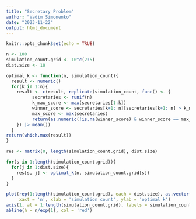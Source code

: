 ```yaml
---
title: "Secretary Problem"
author: "Vadim Simonenko"
date: "2023-11-22"
output: html_document
---
```


```r
knitr::opts_chunk$set(echo = TRUE)
```

```r
n <- 100
simulation_count.grid <- 10^c(2:5)
dist.size <- 10
```



```r
optimal_k <- function(n, simulation_count){
  result <- numeric()
  for(k in 1:n){
    result <- c(result, replicate(simulation_count, func() <- {
          secretaries <- runif(n)
          k_max_score <- max(secretaries[1:k])
          winner_score <- secretaries[k+1: n][secretaries[k+1: n] > k_max_score][1]
          max_score <- max(secretaries)
          return(as.numeric(!is.na(winner_score) & winner_score == max_score))
    }) |> mean())
  }
return(which.max(result))
}
```

```r
res <- matrix(0, length(simulation_count.grid), dist.size) 

for(s in 1:length(simulation_count.grid)){
  for(j in 1:dist.size){
    res[s, j] <- optimal_k(n, simulation_count.grid[s])
  }
}
```

```r
plot(rep(1:length(simulation_count.grid), each = dist.size), as.vector(t(res)),
     xaxt = 'n', xlab = 'simulation count', ylab = 'optimal k')
axis(1, at = 1:length(simulation_count.grid), labels = simulation_count.grid)
abline(h = n/exp(1), col = 'red')
```

